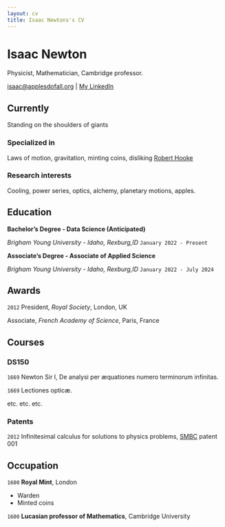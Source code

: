 ```yaml
---
layout: cv
title: Isaac Newtons's CV
---
```

# Isaac Newton
Physicist, Mathematician, Cambridge professor.

<div id="webaddress">
<a href="jonathanascona01@gmail.com">isaac@applesdofall.org</a>
| <a href="https://www.linkedin.com/in/jonathan-ascona/">My LinkedIn</a>
</div>


## Currently

Standing on the shoulders of giants

### Specialized in

Laws of motion, gravitation, minting coins, disliking [Robert Hooke](http://en.wikipedia.org/wiki/Robert_Hooke)


### Research interests

Cooling, power series, optics, alchemy, planetary motions, apples.


## Education

__Bachelor's Degree - Data Science (Anticipated)__

*Brigham Young University - Idaho, Rexburg,ID*
`January 2022 - Present`




__Associate's Degree - Associate of Applied Science__

*Brigham Young University - Idaho, Rexburg,ID*
`January 2022 - July 2024`


## Awards

`2012`
President, *Royal Society*, London, UK

Associate, *French Academy of Science*, Paris, France



## Courses

<!-- A list is also available [online](http://scholar.google.co.uk/citations?user=LTOTl0YAAAAJ) -->

### DS150

`1669`
Newton Sir I, De analysi per æquationes numero terminorum infinitas. 

`1669`
Lectiones opticæ.

etc. etc. etc.

### Patents

`2012`
Infinitesimal calculus for solutions to physics problems, [SMBC](http://www.techdirt.com/articles/20121011/09312820678/if-patents-had-been-around-time-newton.shtml) patent 001


## Occupation

`1600`
__Royal Mint__, London

- Warden
- Minted coins

`1600`
__Lucasian professor of Mathematics__, Cambridge University



<!-- ### Footer

Last updated: May 2013 -->